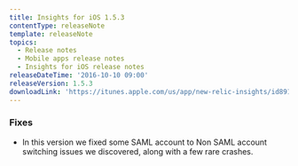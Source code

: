 ```yaml
---
title: Insights for iOS 1.5.3
contentType: releaseNote
template: releaseNote
topics:
  - Release notes
  - Mobile apps release notes
  - Insights for iOS release notes
releaseDateTime: '2016-10-10 09:00'
releaseVersion: 1.5.3
downloadLink: 'https://itunes.apple.com/us/app/new-relic-insights/id891431652?mt=8'
---
```


### Fixes

* In this version we fixed some SAML account to Non SAML account switching issues we discovered, along with a few rare crashes.
